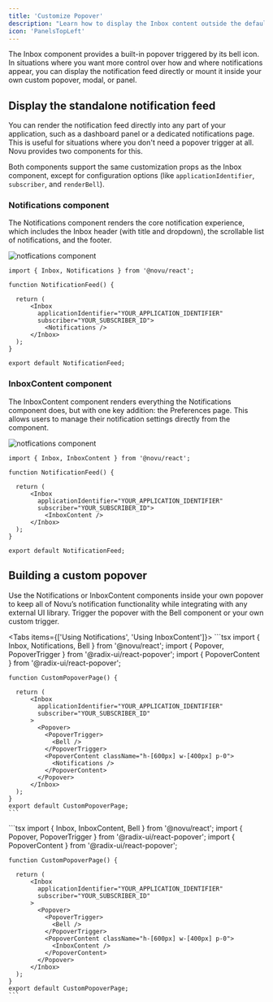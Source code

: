 ```yaml
---
title: 'Customize Popover'
description: "Learn how to display the Inbox content outside the default popover and integrate it into your own custom popover or page layout."
icon: 'PanelsTopLeft'
---
```


The Inbox component provides a built-in popover triggered by its bell icon. In situations where you want more control over how and where notifications appear, you can display the notification feed directly or mount it inside your own custom popover, modal, or panel.

## Display the standalone notification feed

You can render the notification feed directly into any part of your application, such as a dashboard panel or a dedicated notifications page. This is useful for situations where you don't need a popover trigger at all. Novu provides two components for this.

Both components support the same customization props as the Inbox component, except for configuration options (like `applicationIdentifier`, `subscriber`, and `renderBell`).

### Notifications component

The Notifications component renders the core notification experience, which includes the Inbox header (with title and dropdown), the scrollable list of notifications, and the footer.

![notfications component](/images/inbox/notifications-component.png)

```tsx
import { Inbox, Notifications } from '@novu/react';

function NotificationFeed() {

  return (
      <Inbox
        applicationIdentifier="YOUR_APPLICATION_IDENTIFIER"
        subscriber="YOUR_SUBSCRIBER_ID">
          <Notifications />
      </Inbox>
  );
}

export default NotificationFeed;
```

### InboxContent component

The InboxContent component renders everything the Notifications component does, but with one key addition: the Preferences page. This allows users to manage their notification settings directly from the component.

![notfications component](/images/inbox/inboxcontent-component.png)

```tsx
import { Inbox, InboxContent } from '@novu/react';

function NotificationFeed() {

  return (
      <Inbox
        applicationIdentifier="YOUR_APPLICATION_IDENTIFIER"
        subscriber="YOUR_SUBSCRIBER_ID">
          <InboxContent />
      </Inbox>
  );
}

export default NotificationFeed;
```

## Building a custom popover

Use the Notifications or InboxContent components inside your own popover to keep all of Novu’s notification functionality while integrating with any external UI library. Trigger the popover with the Bell component or your own custom trigger.

<Tabs items={['Using Notifications', 'Using InboxContent']}>
  <Tab>
    ```tsx
    import { Inbox, Notifications, Bell } from '@novu/react';
    import { Popover, PopoverTrigger } from '@radix-ui/react-popover';
    import { PopoverContent } from '@radix-ui/react-popover';

    function CustomPopoverPage() {

      return (
          <Inbox
            applicationIdentifier="YOUR_APPLICATION_IDENTIFIER"
            subscriber="YOUR_SUBSCRIBER_ID"
          >
            <Popover>
              <PopoverTrigger>
                <Bell />
              </PopoverTrigger>
              <PopoverContent className="h-[600px] w-[400px] p-0">
                <Notifications />
              </PopoverContent>
            </Popover>
          </Inbox>
      );
    }
    export default CustomPopoverPage;
    ```
  </Tab>
  <Tab>
    ```tsx
    import { Inbox, InboxContent, Bell } from '@novu/react';
    import { Popover, PopoverTrigger } from '@radix-ui/react-popover';
    import { PopoverContent } from '@radix-ui/react-popover';

    function CustomPopoverPage() {

      return (
          <Inbox
            applicationIdentifier="YOUR_APPLICATION_IDENTIFIER"
            subscriber="YOUR_SUBSCRIBER_ID"
          >
            <Popover>
              <PopoverTrigger>
                <Bell />
              </PopoverTrigger>
              <PopoverContent className="h-[600px] w-[400px] p-0">
                <InboxContent />
              </PopoverContent>
            </Popover>
          </Inbox>
      );
    }
    export default CustomPopoverPage;
    ```
  </Tab>
</Tabs>
